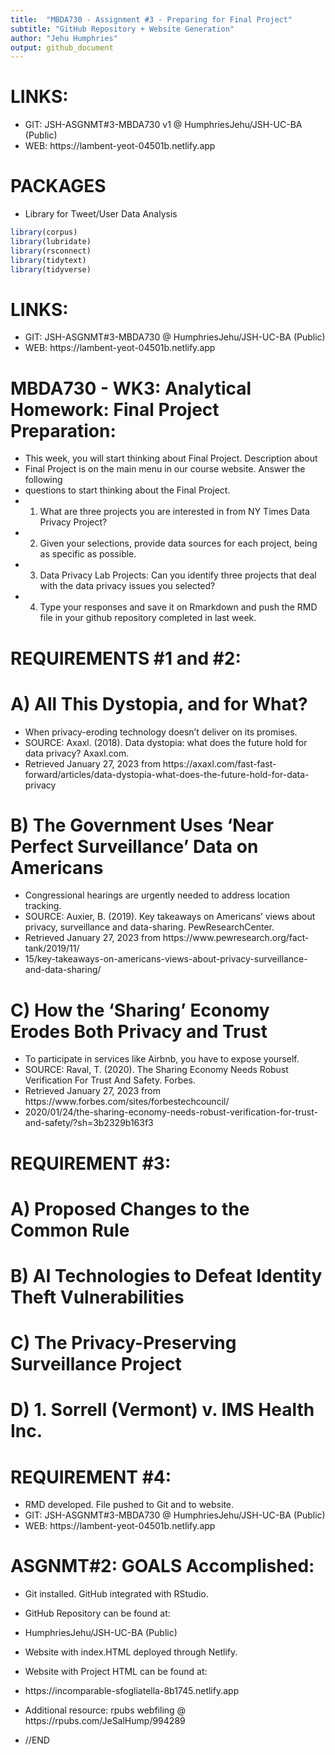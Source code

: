 ---
title:  "MBDA730 - Assignment #3 - Preparing for Final Project"
subtitle: "GitHub Repository + Website Generation"
author: "Jehu Humphries"
output: github_document
---
# LINKS:
- GIT: JSH-ASGNMT#3-MBDA730 v1 @ HumphriesJehu/JSH-UC-BA (Public)
- WEB: https://lambent-yeot-04501b.netlify.app

# PACKAGES
- Library for Tweet/User Data Analysis
```{r}
library(corpus)
library(lubridate)
library(rsconnect)
library(tidytext)
library(tidyverse)
```
# LINKS:
- GIT: JSH-ASGNMT#3-MBDA730 @ HumphriesJehu/JSH-UC-BA (Public)
- WEB: https://lambent-yeot-04501b.netlify.app

# MBDA730 - WK3: Analytical Homework: Final Project Preparation:
- This week, you will start thinking about Final Project. Description about 
- Final Project is on the main menu in our course website. Answer the following
- questions to start thinking about the Final Project.
- 1) What are three projects you are interested in from NY Times Data Privacy Project?
- 2) Given your selections, provide data sources for each project, being as specific as possible.
- 3) Data Privacy Lab Projects: Can you identify three projects that deal with the data privacy issues you selected?
- 4) Type your responses and save it on Rmarkdown and push the RMD file in your github repository completed in last week.

# REQUIREMENTS #1 and #2:

# A) All This Dystopia, and for What?
- When privacy-eroding technology doesn’t deliver on its promises.
- SOURCE: Axaxl. (2018). Data dystopia: what does the future hold for data privacy? Axaxl.com. 
- Retrieved January 27, 2023 from https://axaxl.com/fast-fast-forward/articles/data-dystopia-what-does-the-future-hold-for-data-privacy

# B) The Government Uses ‘Near Perfect Surveillance’ Data on Americans
- Congressional hearings are urgently needed to address location tracking.
- SOURCE: Auxier, B. (2019). Key takeaways on Americans’ views about privacy, surveillance and data-sharing. PewResearchCenter.
- Retrieved January 27, 2023 from https://www.pewresearch.org/fact-tank/2019/11/
- 15/key-takeaways-on-americans-views-about-privacy-surveillance-and-data-sharing/

# C) How the ‘Sharing’ Economy Erodes Both Privacy and Trust
- To participate in services like Airbnb, you have to expose yourself.
- SOURCE: Raval, T. (2020). The Sharing Economy Needs Robust Verification For Trust And Safety. Forbes.
- Retrieved January 27, 2023 from https://www.forbes.com/sites/forbestechcouncil/
- 2020/01/24/the-sharing-economy-needs-robust-verification-for-trust-and-safety/?sh=3b2329b163f3

# REQUIREMENT #3:

# A) Proposed Changes to the Common Rule
# B) AI Technologies to Defeat Identity Theft Vulnerabilities
# C) The Privacy-Preserving Surveillance Project
# D) 1.	Sorrell (Vermont) v. IMS Health Inc.

# REQUIREMENT #4:
- RMD developed. File pushed to Git and to website.
- GIT: JSH-ASGNMT#3-MBDA730 @ HumphriesJehu/JSH-UC-BA (Public)
- WEB: https://lambent-yeot-04501b.netlify.app

# ASGNMT#2: GOALS Accomplished:
- Git installed. GitHub integrated with RStudio.
- GitHub Repository can be found at: 
- HumphriesJehu/JSH-UC-BA (Public)

- Website with index.HTML deployed through Netlify.
- Website with Project HTML can be found at: 
- https://incomparable-sfogliatella-8b1745.netlify.app
- Additional resource: rpubs webfiling @ https://rpubs.com/JeSalHump/994289

- //END




